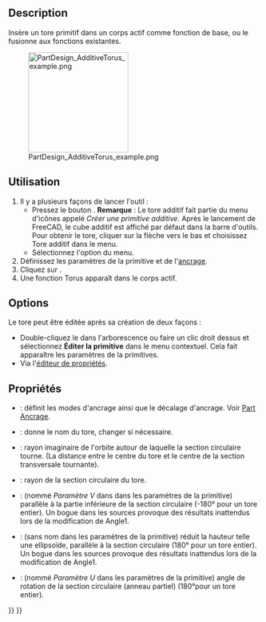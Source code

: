 <languages/>

{{Docnav/fr
|[[PartDesign_AdditiveEllipsoid/fr|Ellipsoïde additif]]
|[[PartDesign_AdditivePrism/fr|Prisme additif]]
|[[PartDesign_Workbench/fr|Atelier PartDesign]]
|IconL=PartDesign_AdditiveEllipsoid.svg
|IconR=PartDesign_AdditivePrism.svg
|IconC=Workbench_PartDesign.svg
}}

{{GuiCommand/fr
|Name=PartDesign AdditiveTorus
|Name/fr=PartDesign Tore Additif
|MenuLocation=PartDesign → Créer une primitive additive → Tore additif
|Workbenches=[[PartDesign_Workbench/fr|PartDesign]]
|Version=0.17
|SeeAlso=[[PartDesign_CompPrimitiveAdditive/fr|PartDesign Primitives additives]], [[PartDesign_SubtractiveTorus/fr|PartDesign Tore soustractif]]
}}

==Description==

Insère un tore primitif dans un corps actif comme fonction de base, ou le fusionne aux fonctions existantes.

[[File:PartDesign_AdditiveTorus_example.png|200px]]

<span id="Usage"></span>
==Utilisation==

# Il y a plusieurs façons de lancer l'outil :
#* Pressez le bouton {{Button|[[File:PartDesign_AdditiveTorus.svg|16px]] [[PartDesign_AdditiveTorus/fr|Tore additif]]}}. '''Remarque''' : Le tore additif fait partie du menu d'icônes appelé ''Créer une primitive additive''. Après le lancement de FreeCAD, le cube additif est affiché par défaut dans la barre d'outils. Pour obtenir le tore, cliquer sur la flèche vers le bas et choisissez Tore additif dans le menu.
#* Sélectionnez l'option {{MenuCommand|PartDesign → Créer une primitive additive → [[Image:PartDesign_AdditiveTorus.svg|16px]] Tore additif}} du menu.
# Définissez les paramètres de la primitive et de l'[[Part_EditAttachment/fr|ancrage]].
# Cliquez sur {{Button|OK}}.
# Une fonction Torus apparaît dans le corps actif.

==Options==

Le tore peut être éditée après sa création de deux façons :
* Double-cliquez le dans l'arborescence ou faire un clic droit dessus et sélectionnez '''Éditer la primitive''' dans le menu contextuel. Cela fait apparaître les paramètres de la primitives.
* Via l'[[Property_editor/fr|éditeur de propriétés]].

<span id="Properties"></span>
==Propriétés==

* {{PropertyData|Attachment}} : définit les modes d'ancrage ainsi que le décalage d'ancrage. Voir [[Part_EditAttachment/fr|Part Ancrage]].
* {{PropertyData|Label}} : donne le nom du tore, changer si nécessaire.
* {{PropertyData|Radius1}} : rayon imaginaire de l'orbite autour de laquelle la section circulaire tourne. (La distance entre le centre du tore et le centre de la section transversale tournante).
* {{PropertyData|Radius2}} : rayon de la section circulaire du tore.
* {{PropertyData|Angle1}} : (nommé ''Paramètre V'' dans dans les paramètres de la primitive)  parallèle à la partie inférieure de la section circulaire (-180° pour un tore entier). Un bogue dans les sources provoque des résultats inattendus lors de la modification de Angle1.
* {{PropertyData|Angle2}} : (sans nom dans les paramètres de la primitive) réduit la hauteur telle une ellipsoïde, parallèle à la section circulaire (180° pour un tore entier). Un bogue dans les sources provoque des résultats inattendus lors de la modification de Angle1.
* {{PropertyData|Angle3}} : (nommé ''Paramètre U'' dans les paramètres de la primitive) angle de rotation de la section circulaire (anneau partiel) (180°pour un tore entier).


{{Docnav/fr
|[[PartDesign_AdditiveEllipsoid/fr|Ellipsoïde additif]]
|[[PartDesign_AdditivePrism/fr|Prisme additif]]
|[[PartDesign_Workbench/fr|Atelier PartDesign]]
|IconL=PartDesign_AdditiveEllipsoid.svg
|IconR=PartDesign_AdditivePrism.svg
|IconC=Workbench_PartDesign.svg
}}

{{PartDesign_Tools_navi{{#translation:}}}}
{{Userdocnavi{{#translation:}}}}